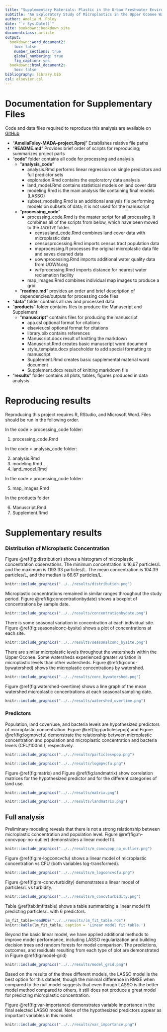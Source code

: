 ```yaml
---
title: "Supplementary Materials: Plastic in the Urban Freshwater Environment"
subtitle: "An Exploratory Study of Microplastics in the Upper Oconee Watershed via Community-Based Efforts"
author: Amelia M. Foley
date: "`r Sys.Date()`"
site: bookdown::bookdown_site
documentclass: article
output:
  bookdown::word_document2: 
    toc: false
    number_sections: true
    global_numbering: true
    fig_caption: yes
  bookdown::html_document2: 
    toc: false
bibliography: library.bib 
csl: elsevier.csl
---
```


# Documentation for Supplementary Files
Code and data files required to reproduce this analysis are available on [GitHub](https://github.com/ameliafoley/AmeliaFoley-MADA-project)

* "**AmeliaFoley-MADA-project.Rproj**" Establishes relative file paths
* "**README.md**" Provides brief order of scripts for reproducing; summarizes project parts
* "**code**" folder contains all code for processing and analysis
  + "**analysis_code**"
    + analysis.Rmd performs linear regression on single predictors and full predictor sets
    + exploration.Rmd contains the exploratory data analysis
    + land_model.Rmd contains statistical models on land cover data
    + modeling.Rmd is the main analysis file containing final models (LASSO)
    + subset_modeling.Rmd is an additional analysis file performing models on subsets of data; it is not used for the manuscript
  + "**processing_code**"
    + processing_code.Rmd is the master script for all processing. It combines all of the scripts from below, which have been moved to the `ARCHIVE` folder. 
      + censusland_code.Rmd combines land cover data with microplastic data
      + censusprocessing.Rmd imports census tract population data
      + mpprocessing.R processes the original microplastic data file and saves cleaned data
      + uownprocessing.Rmd imports additional water quality data from UOWN.org
      + wrfprocessing.Rmd imports distance for nearest water reclamation facility
    + map_images.Rmd combines individual map images to produce a grid
  + "**readme.md**" provides an order and brief description of dependencies/outputs for processing code files
* "**data**" folder contains all raw and processed data
* "**products**" folder contains files to produce the Manuscript and Supplement
  + "**manuscript**" contains files for producing the manuscript
    + apa.csl optional format for citations
    + elsevier.csl optional format for citations
    + library.bib contains references
    + Manuscript.docx result of knitting the markdown
    + Manuscript.Rmd creates basic manuscript word document
    + style_template.docx placeholder to add special formatting to manuscript
    + Supplement.Rmd creates basic supplemental material word document
    + Supplement.docx result of knitting markdown file
* "**results**" folder contains all plots, tables, figures produced in data analysis

# Reproducing results
Reproducing this project requires R, RStudio, and Microsoft Word. Files should be run in the following order. 

In the code > processing_code folder:

1. processing_code.Rmd

In the code > analysis_code folder:

2. analysis.Rmd
3. modeling.Rmd
4. land_model.Rmd

In the code > processing_code folder:

5. map_images.Rmd

In the products folder

6. Manuscript.Rmd
7. Supplement.Rmd


# Supplementary results

### Distribution of Microplastic Concentration

Figure \@ref(fig:distribution) shows a histogram of microplastic concentration observations. The minimum concentration is 16.67 particles/L and the maximum is 1193.33 particles/L. The mean concentration is 104.39 particles/L, and the median is 66.67 particles/L. 

```r
knitr::include_graphics("../../results/distribution.png")
```

Microplastic concentrations remained in similar ranges throughout the study period. Figure \@ref(fig:concentrationbydate) shows a boxplot of concentrations by sample date. 

```r
knitr::include_graphics("../../results/concentrationbydate.png")
```

There is some seasonal variation in concentration at each individual site. Figure \@ref(fig:seasonalconc-bysite) shows a plot of concentrations at each site. 

```r
knitr::include_graphics("../../results/seasonalconc_bysite.png")
```

There are similar microplastic levels throughout the watersheds within the Upper Oconee. Some watersheds experienced greater variation in microplastic levels than other watersheds. Figure \@ref(fig:conc-bywatershed) shows the microplastic concentrations by watershed. 

```r
knitr::include_graphics("../../results/conc_bywatershed.png")
```

Figure \@ref(fig:watershed-overtime) shows a line graph of the mean watershed microplastic concentrations at each seasonal sampling date. 

```r
knitr::include_graphics("../../results/watershed_overtime.png")
```

### Predictors
Population, land cover/use, and bacteria levels are hypothesized predictors of microplastic concentration. Figure \@ref(fig:particlesvpop) and Figure \@ref(fig:logmpvcfu) demonstrate the relationship between microplastic concentration and population and microplastic concentration and bacteria levels (CFU/100mL), respectively. 

```r
knitr::include_graphics("../../results/particlesvpop.png")
```

```r
knitr::include_graphics("../../results/logmpvcfu.png")
```

Figure \@ref(fig:matrix) and Figure \@ref(fig:landmatrix) show correlation matrices for the hypothesized predictor and for the different categories of land use. 

```r
knitr::include_graphics("../../results/matrix.png")
```

```r
knitr::include_graphics("../../results/landmatrix.png")
```

## Full analysis

Preliminary modeling reveals that there is not a strong relationship between microplastic concentration and population level. Figure \@ref(fig:m-concvpop-no-outlier) demonstrates a linear model fit. 

```r
knitr::include_graphics("../../results/m_concvpop_no_outlier.png")
```

Figure \@ref(fig:m-logconcvcfu) shows a linear model of microplastic concentration vs CFU (both variables log-transformed). 

```r
knitr::include_graphics("../../results/m_logconcvcfu.png")
```

Figure \@ref(fig:m-concvturbidity) demonstrates a linear model of particles/L vs turbidity.

```r
knitr::include_graphics("../../results/m_concvturbidity.png")
```

Table \@ref(tab:lmfittable) shows a table summarizing a linear model fit predicting particles/L with 6 predictors. 

```r
lm_fit_table=readRDS("../../results/lm_fit_table.rds")
knitr::kable(lm_fit_table, caption = 'Linear model fit table.')
```

Beyond the basic linear model, we have applied additional methods to improve model performance, including LASSO regularization and building decision trees and random forests for model comparison. The predictions, outcomes, and residuals resulting from each type of plot are demonstrated in Figure \@ref(fig:model-grid)

```r
knitr::include_graphics("../../results/model_grid.png")
```

Based on the results of the three different models, the LASSO model is the best option for this dataset, though the minimal difference in RMSE when compared to the null model suggests that even though LASSO is the better model method compared to others, it still does not produce a great model for predicting microplastic concentration. 

Figure \@ref(fig:var-importance) demonstrates variable importance in the final selected LASSO model. None of the hypothesized predictors appear as important variables in this model. 

```r
knitr::include_graphics("../../results/var_importance.png")
```

